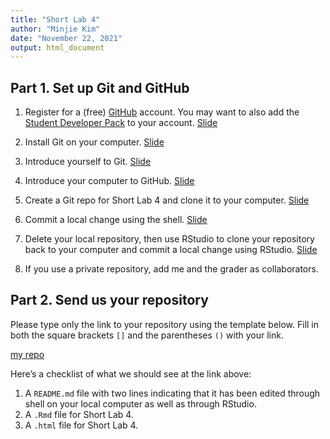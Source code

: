 ```yaml
---
title: "Short Lab 4"
author: "Minjie Kim"
date: "November 22, 2021"
output: html_document
---
```



## Part 1. Set up Git and GitHub

1. Register for a (free) [GitHub](https://github.com/) account. You may want to also add the [Student Developer Pack](https://education.github.com/pack) to your account. [Slide](https://peteragao.github.io/STAT302-AUT2021/files/slides/07_debuggit.html#60)

2. Install Git on your computer. [Slide](https://peteragao.github.io/STAT302-AUT2021/files/slides/07_debuggit.html#54)

3. Introduce yourself to Git. [Slide](https://peteragao.github.io/STAT302-AUT2021/files/slides/07_debuggit.html#61)

4. Introduce your computer to GitHub. [Slide](https://peteragao.github.io/STAT302-AUT2021/files/slides/07_debuggit.html#63)

5. Create a Git repo for Short Lab 4 and clone it to your computer. [Slide](https://peteragao.github.io/STAT302-AUT2021/files/slides/07_debuggit.html#66)

6. Commit a local change using the shell. [Slide](https://peteragao.github.io/STAT302-AUT2021/files/slides/07_debuggit.html#67)

7. Delete your local repository, then use RStudio to clone your repository back to your computer and commit a local change using RStudio. [Slide](https://peteragao.github.io/STAT302-AUT2021/files/slides/07_debuggit.html#71)

8. If you use a private repository, add me and the grader as collaborators.

## Part 2. Send us your repository

Please type only the link to your repository using the template below. Fill in both the square brackets `[]` and the parentheses `()` with your link.

[my repo](https://github.com/minjiekim/shortlab4.git)

Here's a checklist of what we should see at the link above:

1. A `README.md` file with two lines indicating that it has been edited through shell on your local computer as well as through RStudio.
2. A `.Rmd` file for Short Lab 4.
3. A `.html` file for Short Lab 4.
